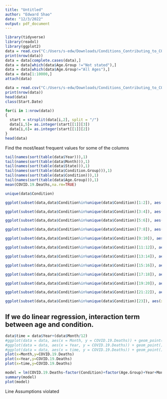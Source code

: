 ---
title: "Untitled"
author: "Edward Shao"
date: "12/3/2022"
output: pdf_document
---

```{r setup, include=FALSE}
library(tidyverse)
library(readxl)
library(ggplot2)
data = read.csv("C:/Users/s-edw/Downloads/Conditions_Contributing_to_COVID-19_Deaths__by_State_and_Age__Provisional_2020-2022.csv")
print(nrow(data))
data = data[complete.cases(data),]
data = data[which(data$Age.Group !="Not stated"),]
data = data[which(data$Age.Group!="All Ages"),]
data = data[1:10000,]
attach(data)

```


```{r}
data = read.csv("C:/Users/s-edw/Downloads/Conditions_Contributing_to_COVID-19_Deaths__by_State_and_Age__Provisional_2020-2022.csv")
print(nrow(data))
head(data)
class(Start.Date)
```


```{r}
for(i in 1:nrow(data))
{
  start = strsplit(data[i,2], split = "/")
  data[i,5]= as.integer(start[[1]][3])
  data[i,6]= as.integer(start[[1]][2])
}
head(data)
```

Find the most/least frequent values for some of the columns
```{r}
tail(names(sort(table(data$Year))),1)
tail(names(sort(table(data$Month))),1)
tail(names(sort(table(data$State))),1)
tail(names(sort(table(data$Condition.Group))),1)
tail(names(sort(table(data$Condition))),1)
tail(names(sort(table(data$Age.Group))),1)
mean(COVID.19.Deaths,na.rm=TRUE)
```

```{r}
unique(data$Condition)
```

```{r}
ggplot(subset(data,data$Condition%in%unique(data$Condition)[1:2]), aes(x=as.factor(Condition), y=COVID.19.Deaths)) + geom_boxplot(aes(fill=as.factor(Age.Group)))

ggplot(subset(data,data$Condition%in%unique(data$Condition)[3:4]), aes(x=as.factor(Condition), y=COVID.19.Deaths)) + geom_boxplot(aes(fill=as.factor(Age.Group)))

ggplot(subset(data,data$Condition%in%unique(data$Condition)[5:6]), aes(x=as.factor(Condition), y=COVID.19.Deaths)) + geom_boxplot(aes(fill=as.factor(Age.Group)))

ggplot(subset(data,data$Condition%in%unique(data$Condition)[7:8]), aes(x=as.factor(Condition), y=COVID.19.Deaths)) + geom_boxplot(aes(fill=as.factor(Age.Group)))

ggplot(subset(data,data$Condition%in%unique(data$Condition)[9:10]), aes(x=as.factor(Condition), y=COVID.19.Deaths)) + geom_boxplot(aes(fill=as.factor(Age.Group)))

ggplot(subset(data,data$Condition%in%unique(data$Condition)[11:12]), aes(x=as.factor(Condition), y=COVID.19.Deaths)) + geom_boxplot(aes(fill=as.factor(Age.Group)))

ggplot(subset(data,data$Condition%in%unique(data$Condition)[13:14]), aes(x=as.factor(Condition), y=COVID.19.Deaths)) + geom_boxplot(aes(fill=as.factor(Age.Group)))

ggplot(subset(data,data$Condition%in%unique(data$Condition)[15:16]), aes(x=as.factor(Condition), y=COVID.19.Deaths)) + geom_boxplot(aes(fill=as.factor(Age.Group)))

ggplot(subset(data,data$Condition%in%unique(data$Condition)[17:18]), aes(x=as.factor(Condition), y=COVID.19.Deaths)) + geom_boxplot(aes(fill=as.factor(Age.Group)))

ggplot(subset(data,data$Condition%in%unique(data$Condition)[19:20]), aes(x=as.factor(Condition), y=COVID.19.Deaths)) + geom_boxplot(aes(fill=as.factor(Age.Group)))

ggplot(subset(data,data$Condition%in%unique(data$Condition)[21:22]), aes(x=as.factor(Condition), y=COVID.19.Deaths)) + geom_boxplot(aes(fill=as.factor(Age.Group)))

ggplot(subset(data,data$Condition%in%unique(data$Condition)[23]), aes(x=as.factor(Condition), y=COVID.19.Deaths)) + geom_boxplot(aes(fill=as.factor(Age.Group)))
```
## If we do linear regression, interaction term between age and condition.




```{r}
data$time = data$Year+(data$Month/12)
#ggplot(data = data, aes(x = Month, y = COVID.19.Deaths)) + geom_point() +  geom_smooth()
#ggplot(data = data, aes(x = Year, y = COVID.19.Deaths)) + geom_point() +  geom_smooth()
#ggplot(data = data, aes(x = time, y = COVID.19.Deaths)) + geom_point() 
plot(x=Month,y=COVID.19.Deaths)
plot(x=Year,y=COVID.19.Deaths)
plot(x=time,y=COVID.19.Deaths)

```




```{r}
model = lm(COVID.19.Deaths~factor(Condition)+factor(Age.Group)+Year+Month+factor(State)+Number.of.Mentions)
summary(model)
plot(model)
```
Line Assumptions violated
